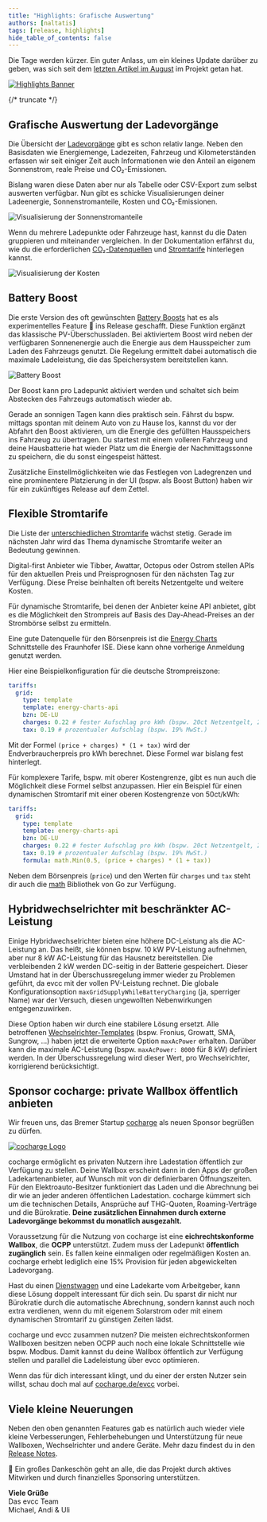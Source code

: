 ```yaml
---
title: "Highlights: Grafische Auswertung"
authors: [naltatis]
tags: [release, highlights]
hide_table_of_contents: false
---
```


Die Tage werden kürzer.
Ein guter Anlass, um ein kleines Update darüber zu geben, was sich seit dem [letzten Artikel im August](/blog/2024/08/17/highlights-14a-enwg-ocpp-loadmanagement-elli) im Projekt getan hat.

[![Highlights Banner](charts-stats-banner.webp)](/blog/2024/11/22/highlights-charts-stats)

{/* truncate */}

## Grafische Auswertung der Ladevorgänge

Die Übersicht der [Ladevorgänge](/docs/features/sessions) gibt es schon relativ lange.
Neben den Basisdaten wie Energiemenge, Ladezeiten, Fahrzeug und Kilometerständen erfassen wir seit einiger Zeit auch Informationen wie den Anteil an eigenem Sonnenstrom, reale Preise und CO₂-Emissionen.

Bislang waren diese Daten aber nur als Tabelle oder CSV-Export zum selbst auswerten verfügbar.
Nun gibt es schicke Visualisierungen deiner Ladeenergie, Sonnenstromanteile, Kosten und CO₂-Emissionen.

![Visualisierung der Sonnenstromanteile](./ipad-stats-solar.webp)

Wenn du mehrere Ladepunkte oder Fahrzeuge hast, kannst du die Daten gruppieren und miteinander vergleichen.
In der Dokumentation erfährst du, wie du die erforderlichen [CO₂-Datenquellen](/docs/features/co2) und [Stromtarife](/docs/features/dynamic-prices) hinterlegen kannst.

![Visualisierung der Kosten](./ipad-stats-per-vehicle.webp)

## Battery Boost

Die erste Version des oft gewünschten [Battery Boosts](/docs/features/battery#batterie-boost) hat es als experimentelles Feature 🧪 ins Release geschafft.
Diese Funktion ergänzt das klassische PV-Überschussladen.
Bei aktiviertem Boost wird neben der verfügbaren Sonnenenergie auch die Energie aus dem Hausspeicher zum Laden des Fahrzeugs genutzt.
Die Regelung ermittelt dabei automatisch die maximale Ladeleistung, die das Speichersystem bereitstellen kann.

![Battery Boost](./ipad-battery-boost.webp)

Der Boost kann pro Ladepunkt aktiviert werden und schaltet sich beim Abstecken des Fahrzeugs automatisch wieder ab.

Gerade an sonnigen Tagen kann dies praktisch sein.
Fährst du bspw. mittags spontan mit deinem Auto von zu Hause los, kannst du vor der Abfahrt den Boost aktivieren, um die Energie des gefüllten Hausspeichers ins Fahrzeug zu übertragen.
Du startest mit einem volleren Fahrzeug und deine Hausbatterie hat wieder Platz um die Energie der Nachmittagssonne zu speichern, die du sonst eingespeist hättest.

Zusätzliche Einstellmöglichkeiten wie das Festlegen von Ladegrenzen und eine prominentere Platzierung in der UI (bspw. als Boost Button) haben wir für ein zukünftiges Release auf dem Zettel.

## Flexible Stromtarife

Die Liste der [unterschiedlichen Stromtarife](/docs/devices/tariffs) wächst stetig.
Gerade im nächsten Jahr wird das Thema dynamische Stromtarife weiter an Bedeutung gewinnen.

Digital-first Anbieter wie Tibber, Awattar, Octopus oder Ostrom stellen APIs für den aktuellen Preis und Preisprognosen für den nächsten Tag zur Verfügung.
Diese Preise beinhalten oft bereits Netzentgelte und weitere Kosten.
 
Für dynamische Stromtarife, bei denen der Anbieter keine API anbietet, gibt es die Möglichkeit den Strompreis auf Basis des Day-Ahead-Preises an der Strombörse selbst zu ermitteln.

Eine gute Datenquelle für den Börsenpreis ist die [Energy Charts](https://api.energy-charts.info) Schnittstelle des Fraunhofer ISE.
Diese kann ohne vorherige Anmeldung genutzt werden.

Hier eine Beispielkonfiguration für die deutsche Strompreiszone:

```yaml
tariffs:
  grid:
    type: template
    template: energy-charts-api
    bzn: DE-LU
    charges: 0.22 # fester Aufschlag pro kWh (bspw. 20ct Netzentgelt, 2ct Gebühren)
    tax: 0.19 # prozentualer Aufschlag (bspw. 19% MwSt.)
```

Mit der Formel `(price + charges) * (1 + tax)` wird der Endverbraucherpreis pro kWh berechnet.
Diese Formel war bislang fest hinterlegt.

Für komplexere Tarife, bspw. mit oberer Kostengrenze, gibt es nun auch die Möglichkeit diese Formel selbst anzupassen.
Hier ein Beispiel für einen dynamischen Stromtarif mit einer oberen Kostengrenze von 50ct/kWh:

```yaml
tariffs:
  grid:
    type: template
    template: energy-charts-api
    bzn: DE-LU
    charges: 0.22 # fester Aufschlag pro kWh (bspw. 20ct Netzentgelt, 2ct Gebühren)
    tax: 0.19 # prozentualer Aufschlag (bspw. 19% MwSt.)
    formula: math.Min(0.5, (price + charges) * (1 + tax))
```

Neben dem Börsenpreis (`price`) und den Werten für `charges` und `tax` steht dir auch die [math](https://pkg.go.dev/math) Bibliothek von Go zur Verfügung.

## Hybridwechselrichter mit beschränkter AC-Leistung

Einige Hybridwechselrichter bieten eine höhere DC-Leistung als die AC-Leistung an.
Das heißt, sie können bspw. 10 kW PV-Leistung aufnehmen, aber nur 8 kW AC-Leistung für das Hausnetz bereitstellen.
Die verbleibenden 2 kW werden DC-seitig in der Batterie gespeichert.
Dieser Umstand hat in der Überschussregelung immer wieder zu Problemen geführt, da evcc mit der vollen PV-Leistung rechnet.
Die globale Konfigurationsoption `maxGridSupplyWhileBatteryCharging` (ja, sperriger Name) war der Versuch, diesen ungewollten Nebenwirkungen entgegenzuwirken.

Diese Option haben wir durch eine stabilere Lösung ersetzt.
Alle betroffenen [Wechselrichter-Templates](/docs/devices/meters) (bspw. Fronius, Growatt, SMA, Sungrow, ...) haben jetzt die erweiterte Option `maxAcPower` erhalten.
Darüber kann die maximale AC-Leistung (bspw. `maxAcPower: 8000` für 8 kW) definiert werden.
In der Überschussregelung wird dieser Wert, pro Wechselrichter, korrigierend berücksichtigt.

## Sponsor cocharge: private Wallbox öffentlich anbieten

Wir freuen uns, das Bremer Startup [cocharge](https://cocharge.de/evcc) als neuen Sponsor begrüßen zu dürfen.

[![cocharge Logo](./cocharge.webp)](https://cocharge.de/evcc)

cocharge ermöglicht es privaten Nutzern ihre Ladestation öffentlich zur Verfügung zu stellen.
Deine Wallbox erscheint dann in den Apps der großen Ladekartenanbieter, auf Wunsch mit von dir definierbaren Öffnungszeiten.
Für den Elektroauto-Besitzer funktioniert das Laden und die Abrechnung bei dir wie an jeder anderen öffentlichen Ladestation.
cocharge kümmert sich um die technischen Details, Ansprüche auf THG-Quoten, Roaming-Verträge und die Bürokratie.
**Deine zusätzlichen Einnahmen durch externe Ladevorgänge bekommst du monatlich ausgezahlt.**

Voraussetzung für die Nutzung von cocharge ist eine **eichrechtskonforme Wallbox**, die **OCPP** unterstützt.
Zudem muss der Ladepunkt **öffentlich zugänglich** sein.
Es fallen keine einmaligen oder regelmäßigen Kosten an.
cocharge erhebt lediglich eine 15% Provision für jeden abgewickelten Ladevorgang.

Hast du einen [Dienstwagen](https://cocharge.de/dienstwagen-laden) und eine Ladekarte vom Arbeitgeber, kann diese Lösung doppelt interessant für dich sein.
Du sparst dir nicht nur Bürokratie durch die automatische Abrechnung, sondern kannst auch noch extra verdienen, wenn du mit eigenem Solarstrom oder mit einem dynamischen Stromtarif zu günstigen Zeiten lädst.

cocharge und evcc zusammen nutzen?
Die meisten eichrechtskonformen Wallboxen besitzen neben OCPP auch noch eine lokale Schnittstelle wie bspw. Modbus.
Damit kannst du deine Wallbox öffentlich zur Verfügung stellen und parallel die Ladeleistung über evcc optimieren.

Wenn das für dich interessant klingt, und du einer der ersten Nutzer sein willst, schau doch mal auf [cocharge.de/evcc](https://cocharge.de/evcc) vorbei.

## Viele kleine Neuerungen

Neben den oben genannten Features gab es natürlich auch wieder viele kleine Verbesserungen, Fehlerbehebungen und Unterstützung für neue Wallboxen, Wechselrichter und andere Geräte.
Mehr dazu findest du in den [Release Notes](https://github.com/evcc-io/evcc/releases).

💚 Ein großes Dankeschön geht an alle, die das Projekt durch aktives Mitwirken und durch finanzielles Sponsoring unterstützen.

**Viele Grüße**<br/>
Das evcc Team<br/>
Michael, Andi & Uli